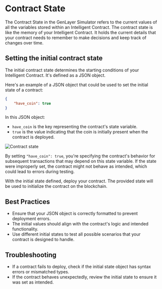 # Contract State

The Contract State in the GenLayer Simulator refers to the current values of all the variables stored within an Intelligent Contract. The contract state is like the memory of your Intelligent Contract. It holds the current details that your contract needs to remember to make decisions and keep track of changes over time.

## Setting the initial contract state

The initial contract state determines the starting conditions of your Intelligent Contract. It's defined as a JSON object.

Here's an example of a JSON object that could be used to set the initial state of a contract:

```json
{
    "have_coin": true
}
```

In this JSON object:
- `have_coin` is the key representing the contract's state variable.
- `true` is the value indicating that the coin is initially present when the contract is deployed.

 
<Image src="/contract-state.png" alt="Contract state" width={400} height={400} />

By setting `"have_coin": true`, you're specifying the contract's behavior for subsequent transactions that may depend on this state variable. If the state were improperly set, the contract might not behave as intended, which could lead to errors during testing.

With the initial state defined, deploy your contract. The provided state will be used to initialize the contract on the blockchain.

## Best Practices

- Ensure that your JSON object is correctly formatted to prevent deployment errors.
- The initial values should align with the contract's logic and intended functionality.
- Use different initial states to test all possible scenarios that your contract is designed to handle.

## Troubleshooting

- If a contract fails to deploy, check if the initial state object has syntax errors or mismatched types.
- If the contract behaves unexpectedly, review the initial state to ensure it was set as intended.

